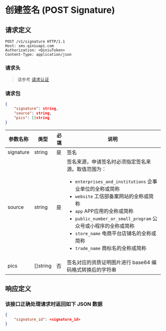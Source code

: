 # 创建签名 (POST Signature)

## 请求定义
```
POST /v1/signature HTTP/1.1
Host: sms.qiniuapi.com
Authorization: <QiniuToken>
Content-Type: application/json
```

### 请求头

> 请参考 [请求认证](/sms/api/5842/sms-api-authentication)


### 请求包

```json
{
    "signature": string,
    "source": string,
    "pics": []string
}
```

参数名称 | 类型 | 必填 | 说明
--------|------|-------|---------
signature | string | 是 | 签名
source | string | 是 | 签名来源，申请签名时必须指定签名来源。取值范围为：<br /> <ul><li>`enterprises_and_institutions` 企事业单位的全称或简称</li><li>`website` 工信部备案网站的全称或简称</li><li>`app` APP应用的全称或简称</li><li>`public_number_or_small_program` 公众号或小程序的全称或简称</li><li>`store_name` 电商平台店铺名的全称或简称</li><li>`trade_name` 商标名的全称或简称</li></ul>
pics | []string | 否 | 签名对应的资质证明图片进行 base64 编码格式转换后的字符串


## 响应定义

### 该接口正确处理请求时返回如下 JSON 数据

```json
{
    "signature_id": <signature_id>
}
```